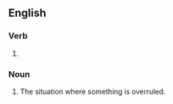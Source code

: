 ==English==

===Verb===
{{head|en|verb form}}

# {{present participle of|overrule|lang=en|nocat=1}}

===Noun===
{{en-noun}}

# The situation where something is overruled.